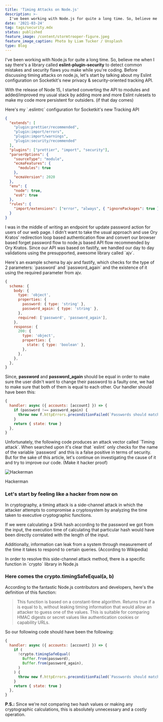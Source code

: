 ```yaml
---
title: 'Timing Attacks on Node.js'
description: >-
  I've been working with Node.js for quite a long time. So, believe me when I say there's a library called eslint-plugin-security to detect common mistakes and security flaws you make while you're coding.
date: '2021-03-24'
tag: tags/security.mdx
status: published
feature_image: /content/stormtrooper-figure.jpeg
feature_image_caption: Photo by Liam Tucker / Unsplash
type: Blog
---
```


I've been working with Node.js for quite a long time. So, believe me when I say there's a library called **eslint-plugin-security** to detect common mistakes and security flaws you make while you're coding. Before discussing timing attacks on node.js, let's start by talking about my Eslint configuration on Socketkit's new privacy & security-oriented tracking API.

With the release of Node 15, I started converting the API to modules and added/improved my usual stack by adding more and more Eslint rulesets to make my code more persistent for outsiders. (if that day comes)

Here's my \`.eslintrc\` configuration for Socketkit's new Tracking API

```json title="Example .eslintrc configuration"
{
  "extends": [
    "plugin:prettier/recommended",
    "plugin:import/errors",
    "plugin:import/warnings",
    "plugin:security/recommended"
  ],
  "plugins": ["prettier", "import", "security"],
  "parserOptions": {
    "sourceType": "module",
    "ecmaFeatures": {
      "modules": true
    },
    "ecmaVersion": 2020
  },
  "env": {
    "node": true,
    "es6": true
  },
  "rules": {
    "import/extensions": ["error", "always", { "ignorePackages": true }]
  }
}
```

I was in the middle of writing an endpoint for update password action for users of our web page. I didn't want to take the usual approach and use Ory Kratos' redirection loop based authentication flow and convert our browser based forget password flow to node.js based API flow recommended by Ory Kratos. Since our API was based on fastify, we handled our day to day validations using the presupported, awesome library called \`ajv\`.

Here's an example schema by ajv and fastify, which checks for the type of 2 parameters: \`password\` and \`password\_again\` and the existence of it using the required parameter from ajv.

```javascript title="Example schema using AJV and Fastify"
{
  schema: {
    body: {
      type: 'object',
      properties: {
        password: { type: 'string' },
        password_again: { type: 'string' },
      },
      required: ['password', 'password_again'],
    },
    response: {
      200: {
        type: 'object',
        properties: {
          state: { type: 'boolean' },
        },
      },
    },
  },
}
```

Since, **password** and **password\_again** should be equal in order to make sure the user didn't want to change their password to a faulty one, we had to make sure that both of them is equal to each other. Our handler should have been this:

```javascript title="Example implementation"
{
  handler: async ({ accounts: [account] }) => {
    if (password !== password_again) {
      throw new f.httpErrors.preconditionFailed(`Passwords should match.`)
    }
    return { state: true }
  },
}
```

Unfortunately, the following code produces an attack vector called \`Timing attack\`. When searched upon it's clear that \`eslint\` only checks for the name of the variable \`password\` and this is a false positive in terms of security. But for the sake of this article, let's continue on investigating the cause of it and try to improve our code. (Make it hacker proof)

![Hackerman](/content/hackerman.png)

Hackerman

### Let's start by feeling like a hacker from now on

In cryptography, a timing attack is a side-channel attack in which the attacker attempts to compromise a cryptosystem by analyzing the time taken to executive cryptographic functions.

If we were calculating a SHA hash according to the password we got from the input, the execution time of calculating that particular hash would have been directly correlated with the length of the input.

Additionally, information can leak from a system through measurement of the time it takes to respond to certain queries. (According to Wikipedia)

In order to resolve this side-channel attack method, there is a specific function in \`crypto\` library in Node.js

### Here comes the **crypto.timingSafeEqual(a, b)**

According to the fantastic Node.js contributors and developers, here's the definition of this function:

> This function is based on a constant-time algorithm. Returns true if a is equal to b, without leaking timing information that would allow an attacker to guess one of the values. This is suitable for comparing HMAC digests or secret values like authentication cookies or capability URLs.

So our following code should have been the following:

```javascript title="The correct implementation"
{
  handler: async ({ accounts: [account] }) => {
    if (
      !crypto.timingSafeEqual(
        Buffer.from(password),
        Buffer.from(password_again),
      )
    ) {
      throw new f.httpErrors.preconditionFailed(`Passwords should match.`)
    }
    return { state: true }
  },
}
```

**P.S.:** Since we're not comparing two hash values or making any cryptographic calculations, this is absolutely unnecessary and a costly operation.
